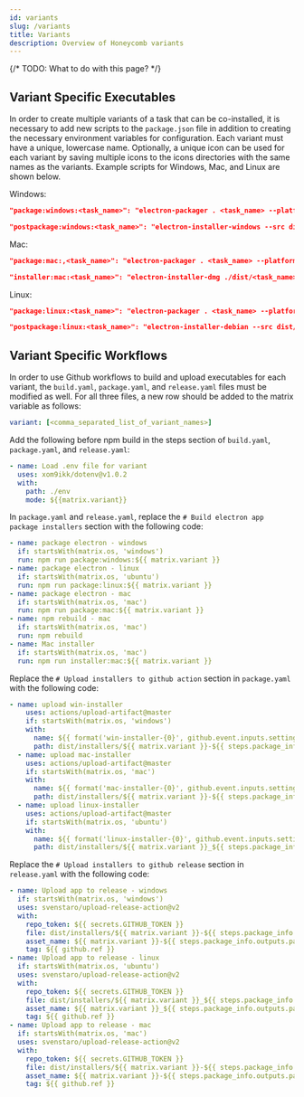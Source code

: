 ---
id: variants
slug: /variants
title: Variants
description: Overview of Honeycomb variants
---

{/* TODO: What to do with this page? */}

## Variant Specific Executables

In order to create multiple variants of a task that can be co-installed, it is necessary to add new scripts to the `package.json` file in addition to creating the necessary environment variables for configuration. Each variant must have a unique, lowercase name. Optionally, a unique icon can be used for each variant by saving multiple icons to the icons directories with the same names as the variants. Example scripts for Windows, Mac, and Linux are shown below.

Windows:

```json
"package:windows:<task_name>": "electron-packager . <task_name> --platform win32 --arch x64 --icon ./assets/icons/win/<task_name> --out dist/ --overwrite --asar"
```

```json
"postpackage:windows:<task_name>": "electron-installer-windows --src dist/<task_name>-win32-x64/ --dest dist/installers/ --overwrite --homepage https://ccv.brown.edu/ --name <task_name> --exe <task_name>.exe --productName <task_name>"
```

Mac:

```json
"package:mac:,<task_name>": "electron-packager . <task_name> --platform darwin --arch x64 --out dist/ --icon ./assets/icons/mac/<task_name>.icns --overwrite"
```

```json
"installer:mac:<task_name>": "electron-installer-dmg ./dist/<task_name>-darwin-x64/<task_name>.app <task_name>-${npm_package_version} --out ./dist/installers/ --icon ./assets/icons/mac/<task_name>.icns --overwrite"
```

Linux:

```json
"package:linux:<task_name>": "electron-packager . <task_name> --platform linux --arch x64 --icon ./assets/icons/mac/<task_name> --out dist/ --overwrite"
```

```json
"postpackage:linux:<task_name>": "electron-installer-debian --src dist/<task_name>-linux-x64/ --dest dist/installers/ --arch x64 --overwrite --name <task_name> --productName <task_name> --genericName <task_name> --bin <task_name>"
```

## Variant Specific Workflows

In order to use Github workflows to build and upload executables for each variant, the `build.yaml`, `package.yaml`, and `release.yaml` files must be modified as well. For all three files, a new row should be added to the matrix variable as follows:

```yaml
variant: [<comma_separated_list_of_variant_names>]
```

Add the following before npm build in the steps section of `build.yaml`, `package.yaml`, and `release.yaml`:

```yaml
- name: Load .env file for variant
  uses: xom9ikk/dotenv@v1.0.2
  with:
    path: ./env
    mode: ${{matrix.variant}}
```

In `package.yaml` and `release.yaml`, replace the `# Build electron app package installers` section with the following code:

```yaml
- name: package electron - windows
  if: startsWith(matrix.os, 'windows')
  run: npm run package:windows:${{ matrix.variant }}
- name: package electron - linux
  if: startsWith(matrix.os, 'ubuntu')
  run: npm run package:linux:${{ matrix.variant }}
- name: package electron - mac
  if: startsWith(matrix.os, 'mac')
  run: npm run package:mac:${{ matrix.variant }}
- name: npm rebuild - mac
  if: startsWith(matrix.os, 'mac')
  run: npm rebuild
- name: Mac installer
  if: startsWith(matrix.os, 'mac')
  run: npm run installer:mac:${{ matrix.variant }}
```

Replace the `# Upload installers to github action` section in `package.yaml` with the following code:

```yaml
- name: upload win-installer
    uses: actions/upload-artifact@master
    if: startsWith(matrix.os, 'windows')
    with:
      name: ${{ format('win-installer-{0}', github.event.inputs.setting) }}
      path: dist/installers/${{ matrix.variant }}-${{ steps.package_info.outputs.package_version }}-setup.exe
  - name: upload mac-installer
    uses: actions/upload-artifact@master
    if: startsWith(matrix.os, 'mac')
    with:
      name: ${{ format('mac-installer-{0}', github.event.inputs.setting) }}
      path: dist/installers/${{ matrix.variant }}-${{ steps.package_info.outputs.package_version }}.dmg
  - name: upload linux-installer
    uses: actions/upload-artifact@master
    if: startsWith(matrix.os, 'ubuntu')
    with:
      name: ${{ format('linux-installer-{0}', github.event.inputs.setting) }}
      path: dist/installers/${{ matrix.variant }}_${{ steps.package_info.outputs.package_version }}_x64.deb
```

Replace the `# Upload installers to github release` section in `release.yaml` with the following code:

```yaml
- name: Upload app to release - windows
  if: startsWith(matrix.os, 'windows')
  uses: svenstaro/upload-release-action@v2
  with:
    repo_token: ${{ secrets.GITHUB_TOKEN }}
    file: dist/installers/${{ matrix.variant }}-${{ steps.package_info.outputs.package_version }}-setup.exe
    asset_name: ${{ matrix.variant }}-${{ steps.package_info.outputs.package_version }}-${{ matrix.setting }}-setup.exe
    tag: ${{ github.ref }}
- name: Upload app to release - linux
  if: startsWith(matrix.os, 'ubuntu')
  uses: svenstaro/upload-release-action@v2
  with:
    repo_token: ${{ secrets.GITHUB_TOKEN }}
    file: dist/installers/${{ matrix.variant }}_${{ steps.package_info.outputs.package_version }}_x64.deb
    asset_name: ${{ matrix.variant }}_${{ steps.package_info.outputs.package_version }}_${{ matrix.setting }}_x64.deb
    tag: ${{ github.ref }}
- name: Upload app to release - mac
  if: startsWith(matrix.os, 'mac')
  uses: svenstaro/upload-release-action@v2
  with:
    repo_token: ${{ secrets.GITHUB_TOKEN }}
    file: dist/installers/${{ matrix.variant }}-${{ steps.package_info.outputs.package_version }}.dmg
    asset_name: ${{ matrix.variant }}-${{ steps.package_info.outputs.package_version }}-${{ matrix.setting }}.dmg
    tag: ${{ github.ref }}
```

